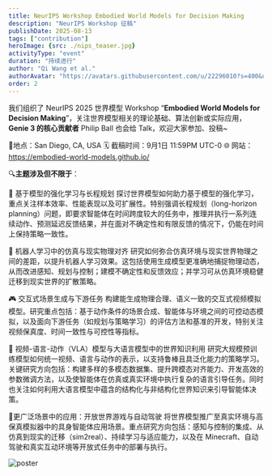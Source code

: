 ```yaml
---
title: NeurIPS Workshop Embodied World Models for Decision Making
description: "NeurIPS Workshop 征稿"
publishDate: 2025-08-13
tags: ["contribution"]
heroImage: {src: ./nips_teaser.jpg}
activityType: "event"
duration: "持续进行"
author: "Qi Wang et al."
authorAvatar: "https://avatars.githubusercontent.com/u/22296010?s=400&u=302232952eb70cbe247d8e033b2f5532be2c6ba7&v=4"
order: 2
---
```




我们组织了 NeurIPS 2025 世界模型 Workshop “**Embodied World Models for Decision Making**”，关注世界模型相关的理论基础、算法创新或实际应用，**Genie 3 的核心贡献者** Philip Ball 也会给 Talk，欢迎大家参加、投稿~

📍地点：San Diego, CA, USA
🗓️ 截稿时间：9月1日 11:59PM UTC-0
🌐 网站：https://embodied-world-models.github.io/

🔍**主题涉及但不限于**： 

🚀 基于模型的强化学习与长程规划
探讨世界模型如何助力基于模型的强化学习，重点关注样本效率、性能表现以及可扩展性。特别强调长程规划（long-horizon planning）问题，即要求智能体在时间跨度较大的任务中，推理并执行一系列连续动作、预测延迟反馈结果，并在面对不确定性和有限反馈的情况下，仍能在时间上保持策略一致性。

🤖 机器人学习中的仿真与现实物理对齐
研究如何弥合仿真环境与现实世界物理之间的差距，以提升机器人学习效果。这包括使用生成模型更准确地捕捉物理动态，从而改进感知、规划与控制；建模不确定性和反馈效应；并学习可从仿真环境稳健迁移到现实世界的扩散策略。

🎮 交互式场景生成与下游任务
构建能生成物理合理、语义一致的交互式视频模拟模型。研究重点包括：基于动作条件的场景合成、智能体与环境之间的可控动态模拟，以及面向下游任务（如规划与策略学习）的评估方法和基准的开发，特别关注视频保真度、时间一致性与可控性等指标。

🧠 视频-语言-动作（VLA）模型与大语言模型中的世界知识利用
研究大规模预训练模型如何统一视频、语言与动作的表示，以支持鲁棒且具泛化能力的策略学习。关键研究方向包括：构建多样的多模态数据集、提升跨模态对齐能力、开发高效的参数微调方法，以及使智能体在仿真或真实环境中执行复杂的语言引导任务。同时也关注如何利用大语言模型中蕴含的结构化与非结构化世界知识来引导智能体决策。

🚗更广泛场景中的应用：开放世界游戏与自动驾驶
将世界模型推广至真实环境与高保真模拟器中的具身智能体应用场景。重点研究方向包括：感知与控制的集成、从仿真到现实的迁移（sim2real）、持续学习与适应能力，以及在 Minecraft、自动驾驶和真实互动环境等开放式任务中的部署与执行。

![poster](nips_world_model_workshop.png)

